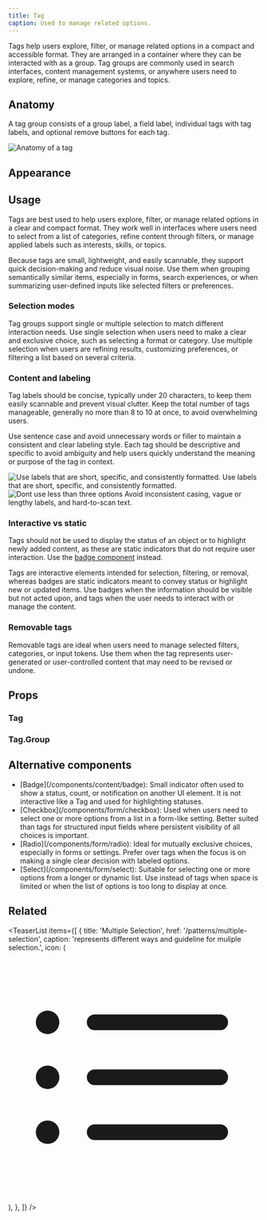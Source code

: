 ```yaml
---
title: Tag
caption: Used to manage related options.
---
```


Tags help users explore, filter, or manage related options in a compact and accessible format. They are arranged in a container where they can be interacted with as a group. Tag groups are commonly used in search interfaces, content management systems, or anywhere users need to explore, refine, or manage categories and topics.

## Anatomy

A tag group consists of a group label, a field label, individual tags with tag labels, and optional remove buttons for each tag.

<Image
  src="/tag/tag-anatomy.jpg"
  alt="Anatomy of a tag"
  width={800}
  height={550}
  className="mx-auto block"
/>

## Appearance

<AppearanceDemo component={title} />

<AppearanceTable component={title} />

## Usage

Tags are best used to help users explore, filter, or manage related options in a clear and compact format. They work well in interfaces where users need to select from a list of categories, refine content through filters, or manage applied labels such as interests, skills, or topics.

Because tags are small, lightweight, and easily scannable, they support quick decision-making and reduce visual noise. Use them when grouping semantically similar items, especially in forms, search experiences, or when summarizing user-defined inputs like selected filters or preferences.

### Selection modes

Tag groups support single or multiple selection to match different interaction needs. Use single selection when users need to make a clear and exclusive choice, such as selecting a format or category. Use multiple selection when users are refining results, customizing preferences, or filtering a list based on several criteria.

<ComponentDemo file="./tag-selection.demo.tsx" />

### Content and labeling

Tag labels should be concise, typically under 20 characters, to keep them easily scannable and prevent visual clutter. Keep the total number of tags manageable, generally no more than 8 to 10 at once, to avoid overwhelming users.

Use sentence case and avoid unnecessary words or filler to maintain a consistent and clear labeling style. Each tag should be descriptive and specific to avoid ambiguity and help users quickly understand the meaning or purpose of the tag in context.

<GuidelineTiles>
  <Do>
    <Do.Figure>
      <Image
        width={700}
        height={700}
        unoptimized
        src="/tag/tag-content-do.jpg"
        alt="Use labels that are short, specific, and consistently formatted."
      />
    </Do.Figure>
    <Do.Description>
      Use labels that are short, specific, and consistently formatted.
    </Do.Description>
  </Do>
  <Dont>
    <Dont.Figure>
      <Image
        width={700}
        height={700}
        unoptimized
        src="/tag/tag-content-dont.jpg"
        alt="Dont use less than three options"
      />
    </Dont.Figure>
    <Dont.Description>
      Avoid inconsistent casing, vague or lengthy labels, and hard-to-scan text.
    </Dont.Description>
  </Dont>
</GuidelineTiles>

### Interactive vs static

Tags should not be used to display the status of an object or to highlight newly added content, as these are static indicators that do not require user interaction. Use the [badge component](/components/content/badge) instead.

Tags are interactive elements intended for selection, filtering, or removal, whereas badges are static indicators meant to convey status or highlight new or updated items. Use badges when the information should be visible but not acted upon, and tags when the user needs to interact with or manage the content.

### Removable tags

Removable tags are ideal when users need to manage selected filters, categories, or input tokens. Use them when the tag represents user-generated or user-controlled content that may need to be revised or undone.

<ComponentDemo file="./tag-removable.demo.tsx" />

## Props

<StorybookHintMessage component={title} />

### Tag

<PropsTable component={title} />

### Tag.Group

<PropsTable component="TagGroup" />

## Alternative components

<ul>
  <li>
    [Badge](/components/content/badge): Small indicator often used to show a
    status, count, or notification on another UI element. It is not interactive
    like a Tag and used for highlighting statuses.
  </li>
  <li>
    [Checkbox](/components/form/checkbox): Used when users need to select one or
    more options from a list in a form-like setting. Better suited than tags for
    structured input fields where persistent visibility of all choices is
    important.
  </li>
  <li>
    [Radio](/components/form/radio): Ideal for mutually exclusive choices,
    especially in forms or settings. Prefer over tags when the focus is on
    making a single clear decision with labeled options.
  </li>
  <li>
    [Select](/components/form/select): Suitable for selecting one or more
    options from a longer or dynamic list. Use instead of tags when space is
    limited or when the list of options is too long to display at once.
  </li>
</ul>

## Related

<TeaserList
  items={[
    {
      title: 'Multiple Selection',
      href: '/patterns/multiple-selection',
      caption: 'represents different ways and guideline for muliple selection.',
      icon: (
        <svg
          xmlns="http://www.w3.org/2000/svg"
          viewBox="0 0 24 24"
          fill="currentColor"
          className="size-6"
        >
          <path
            fillRule="evenodd"
            d="M2.625 6.75a1.125 1.125 0 1 1 2.25 0 1.125 1.125 0 0 1-2.25 0Zm4.875 0A.75.75 0 0 1 8.25 6h12a.75.75 0 0 1 0 1.5h-12a.75.75 0 0 1-.75-.75ZM2.625 12a1.125 1.125 0 1 1 2.25 0 1.125 1.125 0 0 1-2.25 0ZM7.5 12a.75.75 0 0 1 .75-.75h12a.75.75 0 0 1 0 1.5h-12A.75.75 0 0 1 7.5 12Zm-4.875 5.25a1.125 1.125 0 1 1 2.25 0 1.125 1.125 0 0 1-2.25 0Zm4.875 0a.75.75 0 0 1 .75-.75h12a.75.75 0 0 1 0 1.5h-12a.75.75 0 0 1-.75-.75Z"
            clipRule="evenodd"
          />
        </svg>
      ),
    },
  ]}
/>
